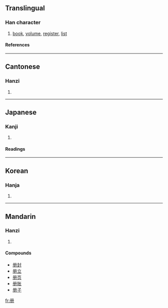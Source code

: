 {{see|冊}}

==Translingual==
===Han character===
{{Han char|rad=冂|as=03|sn=5|four=|canj=月月一 (BBM)}}
# [[book]], [[volume]], [[register]], [[list]]
====References====
{{Han ref|kx=0129.051|dkj=01516|dj=0289.210|hdz=10099.080|uh=518C|ud=20876}}
----
==Cantonese==
===Hanzi===
{{yue-hanzi|jyut=|y=chaak3}}
# {{defn|Cantonese}}
----
==Japanese==
===Kanji===
{{ja-kanji|grade=|rs=冂03}}
# {{defn|Japanese}} 
====Readings====
{{ja-readings|on=[[さつ]] (satsu), [[さく]] (saku)|kun=[[ふみ]] (fumi)}}
----
==Korean==
===Hanja===
{{ko-hanja|hangeul=책|rv=chaek|mr=ch'aek}}
# {{defn|Korean}}
----
==Mandarin==
===Hanzi===
{{cmn-hanzi|tra=冊|pin=[[cè]] (ce4)|wg=ts'e<sup>4</sup>}}
# {{defn|Mandarin}}

====Compounds====
*[[册封]]
*[[册立]]
*[[册页]]
*[[册账]]
*[[册子]]

[[fr:册]]